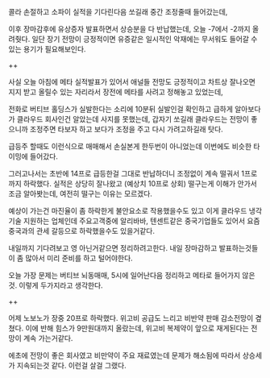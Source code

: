 콜라 손절하고 소파이 실적을 기다린다음 쏘길래 중간 조정줄때 들어갔는데,


이후 장마감후에 유상증자 발표하면서 상승분을 다 반납했는데,
오늘 -7에서 -2까지 올려줫다. 일단 장기 전망이 긍정적이면 유증같은 일시적인 악재에는
무서워도 들어갈 수 있는 용기가 필요해보인다.

++

사실 오늘 아침에 메타 실적발표가 있어서 애널들 전망도 긍정적이고 차트상 잘나오면 지지 받고 올릴수 있는 자리라서 
장전에 메타를 사려고 정해놓고 있었는데,

전화로 버티브 홀딩스가 실발한다는 소리에 10분뒤 실발인걸 확인하고 급하게 알아보다가 클라우드 회사인건 알았는데
사지를 못했는데, 갑자기 쏘길래 클라우드는 전망이 좋으니까 조정주면 타보자 하고 보다가 조정을 주고 다시 가려고하길래 탓다.

급등주 할때도 이런식으로 매매해서 손실본게 한두번이 아니었는데 이번에도 비슷한 타이밍에 들어갔다.

그러고나서는 초반에 14프로 급등한걸 그대로 반납하더니 조정없이 계속 떨궈서 1프로까지 하락했다.
실적은 상당히 잘나왔고 (예상치 10프로 상회) 떨구는게 이해가 안가서 조금 알아봣는데,
여전히 떨구는 이유는 모르겠다.

예상이 가는건 마진율이 좀 하락한게 불안요소로 작용했을수도 있고 
이게 클라우드 냉각 기술 지원하는 업체인데 주요고객중에 알리바바, 텐센트같은 중국기업들도 있어서
요즘 중국과의 관세 갈등으로 하락했을수도 있을거같다.

내일까지 기다려보고 영 아닌거같으면 정리하려고한다. 
내일 장마감하고 발표하는것들이 좀 많아서 미리 준비를 하고 털어야한다.

오늘 가장 문제는 버티브 뇌동매매, 5시에 일어난다음 정리하고 메타로 들어가지 않은것. 이렇게 두가지라고 생각한다.

++

어제 노보노가 장중 20프로 하락했다. 위고비 공급도 느리고 비반약 판매 감소전망이 곂쳤다.
이에 반해 힘스가 9만원대까지 올랐는데, 위고비 복제약이 앞으로 재게된다는 전망이 계속 가는거같다.

에초에 전망이 좋은 회사였고 비만약이 주요 재료였는데 문제가 해소됨에 따라서 상승세가 지속되는것 같다. 
이런걸 살걸 그랬다.